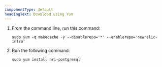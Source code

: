 ```yaml
---
componentType: default
headingText: Download using Yum
---
```


1. From the command line, run this command:

    ```shell
    sudo yum -q makecache -y --disablerepo='*' --enablerepo='newrelic-infra'
    ```

2. Run the following command:

    ```shell
    sudo yum install nri-postgresql
    ```